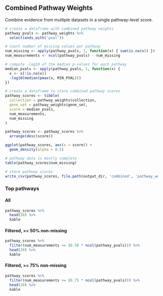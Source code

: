 ## Combined Pathway Weights

Combine evidence from multiple datasets in a single pathway-level score.

```r
# create a dataframe with combined pathway weights
pathway_pvals <- pathway_weights %>%
  select(ends_with('pval'))

# count number of missing values per pathway
num_missing <- apply(pathway_pvals, 1, function(x) { sum(is.na(x)) })
num_measurements <- ncol(pathway_pvals) - num_missing

# compute -log10 of the median p-values for each pathway
median_pvals <- apply(pathway_pvals, 1, function(x) {
  x <- x[!is.na(x)]
  -log10(median(pmax(x, MIN_PVAL)))
})

# create a dataframe to store combined pathway scores
pathway_scores <- tibble(
  collection = pathway_weights$collection,
  gene_set = pathway_weights$gene_set,
  score = median_pvals,
  num_measurements,
  num_missing
)

pathway_scores <- pathway_scores %>%
  arrange(desc(score))

ggplot(pathway_scores, aes(x = score)) +
  geom_density(alpha = 0.5)

# pathway data is mostly complete
table(pathway_scores$num_missing) 

# store pathway scores
write_csv(pathway_scores, file.path(output_dir, 'combined', 'pathway_weights.csv'))
```

### Top pathways

#### All

```r
pathway_scores %>% 
  head(20) %>%
  kable
```

#### Filtered, >= 50% non-missing

```r
pathway_scores %>% 
  filter(num_measurements >= (0.50 * ncol(pathway_pvals))) %>%
  head(20) %>%
  kable
```

#### Filtered, >= 75% non-missing

```r
pathway_scores %>% 
  filter(num_measurements >= (0.75 * ncol(pathway_pvals))) %>%
  head(20) %>%
  kable
```
